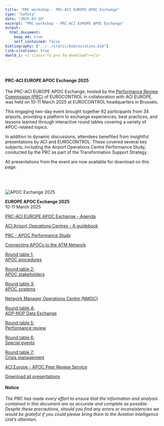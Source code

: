 ```yaml
---
title: "PRC workshop - PRC-ACI EUROPE APOC Exchange"
type: "Safety"
date: "2025-03-10"
excerpt: "PRC workshop - PRC-ACI EUROPE APOC Exchange"
output: 
  html_document:
    keep_md: true
    self_contained: false
bibliography: ["../../static/bib/aviation.bib"]
link-citations: true
dwnld_i: <i class="fa pru fa-download"></i>
---
```

<!-- HTML starts here -->
<br>
<div class="container">
 <div class="row align-items-start">
  <div class="col-sm-6 text-left">
  <h4>PRC-ACI EUROPE APOC Exchange 2025</h4>
  <p>The PRC-ACI EUROPE APOC Exchange, hosted by the [Performance Review Commission (PRC)](/about/prc/) of EUROCONTROL in collaboration with ACI EUROPE, was held on 10-11 March 2025 at EUROCONTROL headquarters in Brussels.<br>

This engaging two-day event brought together 62 participants from 34 airports, providing a platform to exchange experiences, best practices, and lessons learned through interactive round tables covering a variety of APOC-related topics.

In addition to dynamic discussions, attendees benefited from insightful presentations by ACI and EUROCONTROL. These covered several key subjects, including the Airport Operations Centre Performance Study, conducted by the PRC as part of the Transformation Support Strategy.

All presentations from the event are now available for download on this page.</p>
 </div>
 <div class="col-sm-6 text-center"><br><br><br>
  <img class="img-fluid" src="/images/prc/apoc_exchange.jpg" 
           alt="APOC Exchange 2025">
   <p><strong>EUROPE APOC Exchange 2025</strong><br>10-11 March 2025</p>
</div>
</div>
</div>
<div class="container">
<div class="row justify-content-center">
<div class="col-md-8">
<div class="card border-0 p-3 text-center">
<div class="row">
<div class="col-md-4 col-sm-6 mb-2"><a href="/library/2025_03_apoc_ws/202503_APOC exchange_FINAL agenda.pdf" class="btn btn-warning w-100" role="button" target="_blank"> PRC-ACI EUROPE APOC Exchange - Agenda</a>
</div>
<div class="col-md-4 col-sm-6 mb-2"><a href="/library/2025_03_apoc_ws/01_APOC Guidance Doc_Korijn Defever_ACI.pdf" class="btn btn-info w-100" role="button" target="_blank"> ACI Airport Operations Centres - A guidebook</a>
</div>
<div class="col-md-4 col-sm-6 mb-2"><a href="/library/2025_03_apoc_ws/02_PRC APOC STUDY_Sara Meson_PRU.pdf" class="btn btn-info w-100" role="button" target="_blank"> PRC - APOC Performance Study</a>
</div>
<div class="col-md-4 col-sm-6 mb-2"><a href="/library/2025_03_apoc_ws/03_CONNECTING APOCS TO THE NETWORK_Rick Mernock_ACI.pdf" class="btn btn-info w-100" role="button" target="_blank"> Connecting APOCs to the ATM Network</a>
</div>
<div class="col-md-4 col-sm-6 mb-2"><a href="/library/2025_03_apoc_ws/04_RT1_APOC PROCEDURES_Mitchell Springer_AMS.pdf" class="btn btn-info w-100" role="button" target="_blank"> Round table 1:<br>APOC procedures</a>
</div>
<div class="col-md-4 col-sm-6 mb-2"><a href="/library/2025_03_apoc_ws/05_RT2_APOC STAKEHOLDERS_Mads Heising_CPH.pdf" class="btn btn-info w-100" role="button" target="_blank"> Round table 2:<br>APOC stakeholders</a>
</div>
<div class="col-md-4 col-sm-6 mb-2"><a href="/library/2025_03_apoc_ws/06_RT3_APOC SYSTEMS_Koen De Cleyn_BRU.pdf" class="btn btn-info w-100" role="button" target="_blank"> Round table 3:<br>APOC systems</a>
</div>
<div class="col-md-4 col-sm-6 mb-2"><a href="/library/2025_03_apoc_ws/07_NMOC visit_Steven Moore_NM.pdf" class="btn btn-info w-100" role="button" target="_blank"> Network Manager Operations Centre (NMOC)</a>
</div>
<div class="col-md-4 col-sm-6 mb-2"><a href="/library/2025_03_apoc_ws/08_RT4_AOP_NOP_Valerio Capellazo_NM.pdf" class="btn btn-info w-100" role="button" target="_blank"> Round table 4:<br>AOP-NOP Data Exchange </a>
</div>
<div class="col-md-4 col-sm-6 mb-2"><a href="/library/2025_03_apoc_ws/09_RT5_PERFORMANCE REVIEW_Daniel Skoglund_STO.pdf" class="btn btn-info w-100" role="button" target="_blank"> Round table 5:<br>Performance review</a>
</div>
<div class="col-md-4 col-sm-6 mb-2"><a href="/library/2025_03_apoc_ws/10_RT6_SPECIAL EVENTS_Patxi Artola_ORY_ADP.pdf" class="btn btn-info w-100" role="button" target="_blank"> Round table 6:<br>Special events</a>
</div>
<div class="col-md-4 col-sm-6 mb-2"><a href="/library/2025_03_apoc_ws/11_RT7_CRISIS MANAGEMENT_Thomas Hansen_DUS.pdf" class="btn btn-info w-100" role="button" target="_blank"> Round table 7:<br>Crisis management </a>
</div>
<div class="col-md-4 col-sm-6 mb-2"><a href="/library/2025_03_apoc_ws/12_APOC PEER REVIEW_Rick Mernock_ACI.pdf" class="btn btn-info w-100" role="button" target="_blank"> ACI Europe - APOC Peer Review Service</a>
</div>
<div class="col-md-4 col-sm-6 mb-2"><a href="/library/2025_03_apoc_ws/2025_03_EUROPE_APOC_Exchange_2025.zip" class="btn btn-warning w-100" role="button" target="_blank"> Download all presentations</a>
</div>
</div>
</div>
</div>
</div>
</div>

<div class="container">
#### Notice
*The PRC has made every effort to ensure that the information and analysis contained in this document are as accurate and 
complete as possible. Despite these precautions, should you find any errors or inconsistencies we would be grateful if you 
could please bring them to the Aviation Intelligence Unit's attention.*
</div>